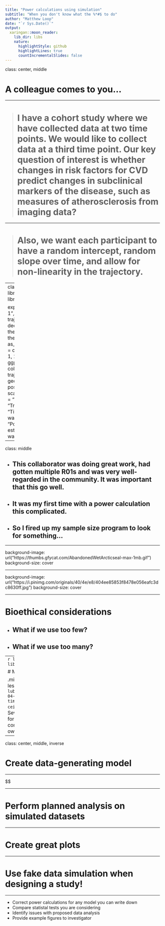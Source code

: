 ```yaml
---
title: "Power calculations using simulation"
subtitle: "When you don't know what the %*#$ to do"
author: "Matthew Loop"
date: "`r Sys.Date()`"
output:
  xaringan::moon_reader:
    lib_dir: libs
    nature:
      highlightStyle: github
      highlightLines: true
      countIncrementalSlides: false
---
```


class: center, middle

# A colleague comes to you...

---

> # I have a cohort study where we have collected data at two time points. We would like to collect data at a third time point. Our key question of interest is whether changes in risk factors for CVD predict changes in subclinical markers of the disease, such as measures of atherosclerosis from imaging data?

---

> # Also, we want each participant to have a random intercept, random slope over time, and allow for non-linearity in the trajectory.

---
class: middle, center
```r
library(tidyverse)
library(cowplot)

expand.grid(visit = c("Visit 1", "Visit 2", "Visit 3"),
            trajectory = c("Constant decline", "Stable", "Stable, then decline", "Abnormal, then improves")) %>%
  as_tibble() %>%
  mutate(
    y = c(3, 2, 1, 2, 2, 2, 3, 3, 2, 1, 1, 2)
  ) %>%
  ggplot(aes(x = visit, y = y, color = trajectory, group = trajectory)) +
  geom_path(position = position_dodge(0.8)) +
  scale_color_brewer(palette = "Set1", name = "Trajectory") +
  labs(
    x = "Time",
    y = "Intermedial wall thickness",
    title = "Potential trajectories estimated for itermedial wall thickness"
  )
```


---

class: middle

* ## This collaborator was doing great work, had gotten multiple R01s and was very well-regarded in the community. It was important that this go well.
* ## It was my first time with a power calculation this complicated.
* ## So I fired up my sample size program to look for something...

---

background-image: url("https://thumbs.gfycat.com/AbandonedWetArcticseal-max-1mb.gif")
background-size: cover

---

background-image: url("https://i.pinimg.com/originals/40/4e/e8/404ee85853f8478e056eafc3dc8630ff.jpg")
background-size: cover

---

# Bioethical considerations

* ## What if we use too few?
* ## What if we use too many?

---
```r
library(tidyverse)
library(lubridate)
```

# My experience

.middle[
* ## Defended less than `r (Sys.Date() - lubridate::as_date("2015-04-21")) %>% time_length("years") %>% ceiling()` years ago
* ## Several power calculations for R01s
    * ## AUC, competing risks (wrote my own code)
]

---

class: center, middle, inverse

# Create data-generating model

---

$$


---

# Perform planned analysis on simulated datasets

---

# Create great plots

---

# Use fake data simulation when designing a study!

---

* Correct power calculations for any model you can write down
* Compare statistal tests you are considering
* Identify issues with proposed data analysis
* Provide example figures to investigator
